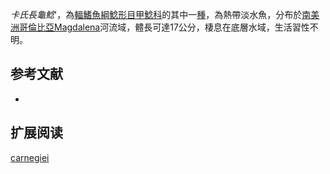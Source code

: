 {{Speciesbox
| name = 卡氏長龜鯰
| image = 
| image_width = 250px
| image_caption = 
| status = NE
| status_system = IUCN3.1
| genus = Dolichancistrus
| species = carnegiei
| authority = [[Eigenmann|Eigenmann]], 1916
| synonyms = *''Pseudancistrus carnegiei'',Eigenmann, 1916
*''Lasiancistrus carnegiei'',Eigenmann, 1916
}}

''卡氏長龜鯰'''，為[[輻鰭魚綱|輻鰭魚綱]][[鯰形目|鯰形目]][[甲鯰科|甲鯰科]]的其中一[[種|種]]，為熱帶淡水魚，分布於[[南美洲|南美洲]][[哥倫比亞|哥倫比亞]]Magdalena河流域，體長可達17公分，棲息在底層水域，生活習性不明。

==参考文献==
*{{FishBase_species|genus=Dolichancistrus|species=carnegiei|year=2014|month=11}}

== 扩展阅读 ==
{{refbegin}}
{{wikispecies-inline|Dolichancistrus carnegiei|卡氏長龜鯰}}
{{refend}}
{{Taxonbar|from=Q6431140}}

[[Category:長龜鯰屬|carnegiei]]